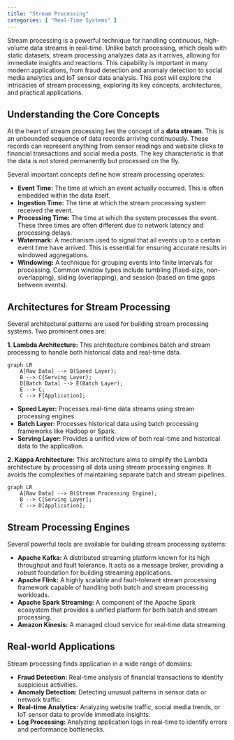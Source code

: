 ```yaml
---
title: "Stream Processing"
categories: [ "Real-Time Systems" ]
---
```


Stream processing is a powerful technique for handling continuous, high-volume data streams in real-time. Unlike batch processing, which deals with static datasets, stream processing analyzes data as it arrives, allowing for immediate insights and reactions. This capability is important in many modern applications, from fraud detection and anomaly detection to social media analytics and IoT sensor data analysis. This post will explore the intricacies of stream processing, exploring its key concepts, architectures, and practical applications.

## Understanding the Core Concepts

At the heart of stream processing lies the concept of a **data stream**. This is an unbounded sequence of data records arriving continuously. These records can represent anything from sensor readings and website clicks to financial transactions and social media posts. The key characteristic is that the data is not stored permanently but processed on the fly.

Several important concepts define how stream processing operates:

-   **Event Time:** The time at which an event actually occurred. This is often embedded within the data itself.
-   **Ingestion Time:** The time at which the stream processing system received the event.
-   **Processing Time:** The time at which the system processes the event. These three times are often different due to network latency and processing delays.
-   **Watermark:** A mechanism used to signal that all events up to a certain event time have arrived. This is essential for ensuring accurate results in windowed aggregations.
-   **Windowing:** A technique for grouping events into finite intervals for processing. Common window types include tumbling (fixed-size, non-overlapping), sliding (overlapping), and session (based on time gaps between events).

## Architectures for Stream Processing

Several architectural patterns are used for building stream processing systems. Two prominent ones are:

**1. Lambda Architecture:** This architecture combines batch and stream processing to handle both historical data and real-time data.

```mermaid
graph LR
    A[Raw Data] --> B(Speed Layer);
    B --> C{Serving Layer};
    D[Batch Data] --> E(Batch Layer);
    E --> C;
    C --> F[Application];
```

-   **Speed Layer:** Processes real-time data streams using stream processing engines.
-   **Batch Layer:** Processes historical data using batch processing frameworks like Hadoop or Spark.
-   **Serving Layer:** Provides a unified view of both real-time and historical data to the application.

**2. Kappa Architecture:** This architecture aims to simplify the Lambda architecture by processing all data using stream processing engines. It avoids the complexities of maintaining separate batch and stream pipelines.

```mermaid
graph LR
    A[Raw Data] --> B(Stream Processing Engine);
    B --> C[Serving Layer];
    C --> D[Application];
```

## Stream Processing Engines

Several powerful tools are available for building stream processing systems:

-   **Apache Kafka:** A distributed streaming platform known for its high throughput and fault tolerance. It acts as a message broker, providing a robust foundation for building streaming applications.
-   **Apache Flink:** A highly scalable and fault-tolerant stream processing framework capable of handling both batch and stream processing workloads.
-   **Apache Spark Streaming:** A component of the Apache Spark ecosystem that provides a unified platform for both batch and stream processing.
-   **Amazon Kinesis:** A managed cloud service for real-time data streaming.

## Real-world Applications

Stream processing finds application in a wide range of domains:

-   **Fraud Detection:** Real-time analysis of financial transactions to identify suspicious activities.
-   **Anomaly Detection:** Detecting unusual patterns in sensor data or network traffic.
-   **Real-time Analytics:** Analyzing website traffic, social media trends, or IoT sensor data to provide immediate insights.
-   **Log Processing:** Analyzing application logs in real-time to identify errors and performance bottlenecks.